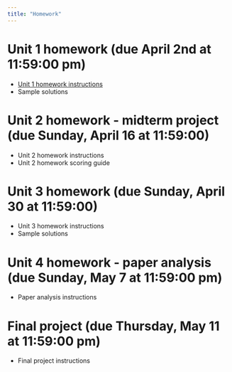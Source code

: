 ```yaml
---
title: "Homework"
---
```


# Unit 1 homework (due April 2nd at 11:59:00 pm)

-   [Unit 1 homework instructions](homeworks/hw1/hw1.zip)
-   Sample solutions

# Unit 2 homework - midterm project (due Sunday, April 16 at 11:59:00)

-   Unit 2 homework instructions
-   Unit 2 homework scoring guide

# Unit 3 homework (due Sunday, April 30 at 11:59:00)

-   Unit 3 homework instructions
-   Sample solutions

# Unit 4 homework - paper analysis (due Sunday, May 7 at 11:59:00 pm)

-   Paper analysis instructions

# Final project (due Thursday, May 11 at 11:59:00 pm)

-   Final project instructions
